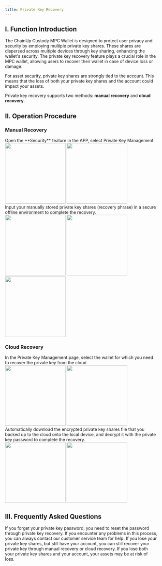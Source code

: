```yaml
---
title: Private Key Recovery
---
```


## I. Function Introduction

The ChainUp Custody MPC Wallet is designed to protect user privacy and security by employing multiple private key shares. These shares are dispersed across multiple devices through key sharing, enhancing the wallet's security. The private key recovery feature plays a crucial role in the MPC wallet, allowing users to recover their wallet in case of device loss or damage.

<Note>
For asset security, private key shares are strongly tied to the account. This means that the loss of both your private key shares and the account could impact your assets.
</Note>

Private key recovery supports two methods: **manual recovery** and **cloud recovery**.

## II. Operation Procedure

### Manual Recovery

<Steps>
<Step title="APP Private Key Management">
   Open the **Security** feature in the APP, select Private Key Management.
<div className="w-full flex items-center justify-center">
    <CardGroup cols={2}>
        <img src="/images/user-guide/safe.jpg" width="200"/>
        <img src="/images/user-guide/recover1.png" width="200"/>
    </CardGroup>
</div>
</Step>


<Step title="Select Local Recovery and Enter Private Key Share">
    Input your manually stored private key shares (recovery phrase) in a secure offline environment to complete the recovery.
<div className="w-full flex items-center justify-center">
    <CardGroup cols={3}>
        <img src="/images/user-guide/recover2.png" width="200"/>
        <img src="/images/user-guide/recover3.png" width="200"/>
        <img src="/images/user-guide/recover4.png" width="200"/>
    </CardGroup>
</div>
</Step>
</Steps>

### Cloud Recovery

<Steps>
<Step title="Select Cloud Recovery">
  In the Private Key Management page, select the wallet for which you need to recover the private key from the cloud.
<div className="w-full flex items-center justify-center">
    <CardGroup cols={2}>
        <img src="/images/user-guide/recover1.png" width="200"/>
         <img src="/images/user-guide/recover2.png" width="200"/>
       </CardGroup>
</div>

</Step>
<Step title="Download and Parse Private Key Share File">
    Automatically download the encrypted private key shares file that you backed up to the cloud onto the local device, and decrypt it with the private key password to complete the recovery.
<div className="w-full flex items-center justify-center">
    <CardGroup cols={2}>
       <img src="/images/user-guide/recover5.png" width="200"/>
        <img src="/images/user-guide/recover6.png" width="200"/>
    </CardGroup>
</div>

</Step>
</Steps>

## III. Frequently Asked Questions

<Accordion title="What if I forget my private key password?">
If you forget your private key password, you need to reset the password through private key recovery. If you encounter any problems in this process, you can always contact our customer service team for help.
</Accordion>
<Accordion title="What if I lose my private key shares?">
If you lose your private key shares, but still have your account, you can still recover your private key through manual recovery or cloud recovery. If you lose both your private key shares and your account, your assets may be at risk of loss.
</Accordion>
